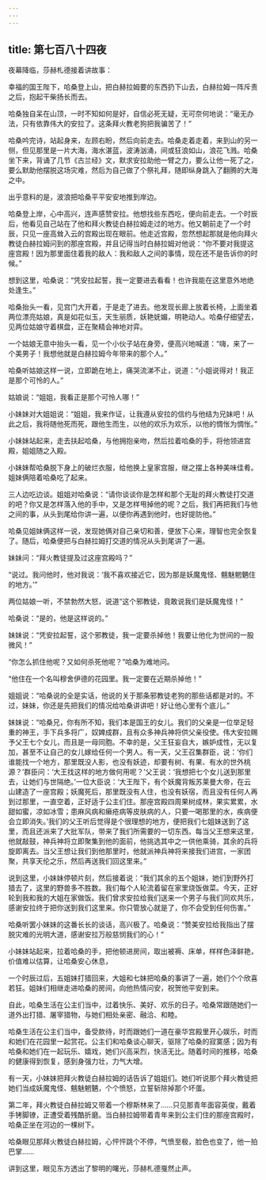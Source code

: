 ```yaml
---
---
---
```

title: 第七百八十四夜
---






夜幕降临，莎赫札德接着讲故事：





幸福的国王陛下，哈桑登上山，把白赫拉姆要的东西扔下山去，白赫拉姆一阵斥责之后，抱起干柴扬长而去。

哈桑独自呆在山顶，一时不知如何是好，自信必死无疑，无可奈何地说：“毫无办法，只有依靠伟大的安拉了。这条拜火教老狗把我骗苦了！”

哈桑吟完诗，站起身来，左顾右盼，然后向前走去。哈桑走着走着，来到山的另一侧，但见那里是一片大海，海水湛蓝，波涛汹涌，间或狂浪如山，浪花飞溅。哈桑坐下来，背诵了几节《古兰经》文，默求安拉助他一臂之力，要么让他一死了之，要么默助他摆脱这场灾难，然后为自己做了个祭礼拜，随即纵身跳入了翻腾的大海之中。

出乎意料的是，波浪把哈桑平平安安地推到岸边。

哈桑登上岸，心中高兴，连声感赞安拉。他想找些东西吃，便向前走去。一个时辰后，他看见自己站在了他和拜火教徒白赫拉姆走过的地方。他又朝前走了一个时辰，只见一座高耸入云的宫殿出现在眼前。他走近宫殿，忽然想起那就是他向拜火教徒白赫拉姆问到的那座宫殿，并且记得当时白赫拉姆对他说：“你不要对我提这座宫殿！因为那里面住着我的敌人：我和敌人之间的事情，现在还不是告诉你的时候。”

想到这里，哈桑说：“凭安拉起誓，我一定要进去看看！也许我能在这里意外地绝处逢生。”

哈桑抬头一看，见宫门大开着，于是走了进去。他发现长廊上放着长椅，上面坐着两位漂亮姑娘，真是如花似玉，天生丽质，妖艳妩媚，明艳动人。哈桑仔细望去，见两位姑娘守着棋盘，正在聚精会神地对弈。

一个姑娘无意中抬头一看，见一个小伙子站在身旁，便高兴地喊道：“嗨，来了一个美男子！我想他就是白赫拉姆今年带来的那个人。”

哈桑听姑娘这样一说，立即跪在地上，痛哭流涕不止，说道：“小姐说得对！我正是那个可怜的人。”

姑娘说：“姐姐，我看正是那个可怜人哪！”

小妹妹对大姐姐说：“姐姐，我来作证，让我遵从安拉的信约与他结为兄妹吧！从此之后，我将随他死而死，跟他生而生，以他的欢乐为欢乐，以他的惆怅为惆怅。”

小妹妹站起来，走去扶起哈桑，与他拥抱亲吻，然后拉着哈桑的手，将他领进宫殿，姐姐随之入殿。

小妹妹帮哈桑脱下身上的破烂衣服，给他换上皇家宫服，继之摆上各种美味佳肴。姐妹俩陪着哈桑吃了起来。

三人边吃边谈。姐姐对哈桑说：“请你谈谈你是怎样和那个无耻的拜火教徒打交道的吧？你又是怎样落入他的手中，又是怎样甩掉他的呢？之后，我们再把我们与他之间的事，从头到尾给你讲一遍，以便你再遇到他时，也好提防他。”

哈桑见姐妹俩这样一说，发现她俩对自己亲切和善，便放下心来，理智也完全恢复了。随后，哈桑便把与白赫拉姆打交道的情况从头到尾讲了一遍。

妹妹问：“拜火教徒提及过这座宫殿吗？”

“说过。我问他时，他对我说：‘我不喜欢接近它，因为那是妖魔鬼怪、魑魅魍魉住的地方。’”

两位姑娘一听，不禁勃然大怒，说道“这个邪教徒，竟敢说我们是妖魔鬼怪！”

哈桑说：“是的，他是这样说的。”

妹妹说：“凭安拉起誓，这个邪教徒，我一定要杀掉他！我要让他化为世间的一股微风！”

“你怎么抓住他呢？又如何杀死他呢？”哈桑为难地问。

“他住在一个名叫穆舍伊德的花园里。我一定要在近期杀掉他！”

姐姐说：“哈桑说的全是实话，他说的关于那条邪教徒老狗的那些话都是对的。不过，妹妹，你还是先把我们的情况给哈桑讲讲吧！好让他心里有个底儿。”

妹妹说：“哈桑兄，你有所不知，我们本是国王的女儿。我们的父亲是一位举足轻重的神王，手下兵多将广，奴婢成群，且有众多神兵神将供父亲役使。伟大安拉赐予父王七个女儿，而且是一母同胞。不幸的是，父王狂妄自大，嫉妒成性，无以复加，甚至不让自己的女儿嫁给任何一个男人。有一天，父王召集群臣，说：‘你们谁能找一个地方，那里既没人影，也没有妖迹，却要有树、有果、有水的世外桃源？’群臣问：‘大王找这样的地方做何用呢？’父王说：‘我想把七个女儿送到那里去，让她们与世隔绝。’一位大臣说：‘大王陛下，有个妖魔背叛苏莱曼大帝，在云山建造了一座宫殿；妖魔死后，那里既没有人住，也没有妖宿，而且没有任何人再到过那里，一直空着，正好适于公主们住。那座宫殿四周果树成林，果实累累，水甜如蜜，凉如冰雪；患麻风病和癞疮病等皮肤病的人，只要一喝那里的水，疾病便会立即消失。’我们的父王听后觉得是个很理想的地方，便把我们七姐妹送到了这里，而且还派来了大批军队，带来了我们所需要的一切东西。每当父王想来这里，他就敲鼓，神兵神将立即聚集到他的面前，他挑选其中之一供他乘骑，其余的兵将旋即离去。当父王想让我们到他那里时，他就派神兵神将来接我们进宫，一家团聚，共享天伦之乐，然后再送我们回这里来。”

说到这里，小妹妹停顿片刻，然后接着说：“我们其余的五个姐妹，她们到野外打猎去了，这里的野兽多不胜数。我们每个人轮流着留在家里烧饭做菜。今天，正好轮到我和我的大姐在家做饭。我们曾求安拉给我们送来一个男子与我们同欢共乐，感谢安拉终于把你送到我们这里来。你只管放心就是了，你不会受到任何伤害。”

哈桑听罢小妹妹的这番长长的谈话，高兴极了。哈桑说：“赞美安拉给我指出了摆脱灾难的光明大道，感谢安拉万般慈悯我们的心！”

小妹妹站起来，拉着哈桑的手，把他顿进房间，取出被褥、床单，样样色泽鲜艳，价值难以估算，让哈桑安心休息，

一个时辰过后，五姐妹打猎回来，大姐和七妹把哈桑的事讲了一遍，她们个个欣喜若狂。姐妹们相继走进哈桑的房间，向他热情问安，祝贺他平安到来。

自此，哈桑生活在公主们当中，过着快乐、美好、欢乐的日子。哈桑常跟随她们一道外出打猎、屠宰猎物，与她们相处亲密、融洽、和睦。

哈桑生活在公主们当中，备受款待，时而跟她们一道在豪华宫殿里开心娱乐，时而和她们在花园里一起赏花。公主们和哈桑谈心聊天，驱除了哈桑的寂寞感；因为有哈桑和她们在一起玩乐、嬉戏，她们兴高采烈，快活无比。随着时间的推移，哈桑的健康得到恢复，感到身强力壮，力气大增。

有一天，小妹妹把拜火教徒白赫拉姆的话告诉了姐姐们。她们听说那个拜火教徒把她们当成妖魔鬼怪、魑魅魍魉，个个愤怒，立誓斩除掉那个坏蛋。

第二年，拜火教徒白赫拉姆又带着一个穆斯林来了……只见那青年面容英俊，戴着手铐脚镣，正遭受着残酷折磨。当白赫拉姆带着青年来到公主们住的那座宫殿时，哈桑正坐在河边的一棵树下。

哈桑眼见那拜火教徒白赫拉姆，心怦怦跳个不停，气愤至极，脸色也变了，他一拍巴掌……





讲到这里，眼见东方透出了黎明的曙光，莎赫札德戛然止声。